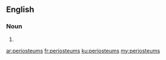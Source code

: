 ==English==

===Noun===
{{head|en|plural}}

# {{plural of|periosteum|lang=en}}

[[ar:periosteums]]
[[fr:periosteums]]
[[ku:periosteums]]
[[my:periosteums]]
